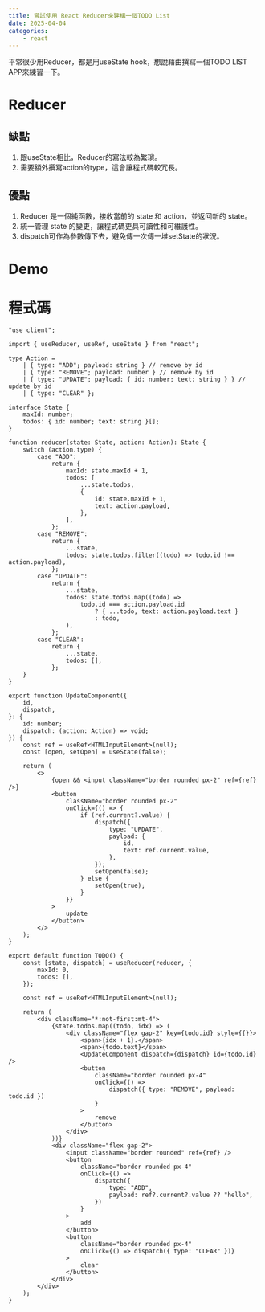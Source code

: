 ```yaml
---
title: 嘗試使用 React Reducer來建構一個TODO List
date: 2025-04-04
categories:
    - react
---
```



平常很少用Reducer，都是用useState hook，想說藉由撰寫一個TODO LIST APP來練習一下。

# Reducer

## 缺點

1. 跟useState相比，Reducer的寫法較為繁瑣。
2. 需要額外撰寫action的type，這會讓程式碼較冗長。

## 優點

1. Reducer 是一個純函數，接收當前的 state 和 action，並返回新的 state。
2. 統一管理 state 的變更，讓程式碼更具可讀性和可維護性。
3. dispatch可作為參數傳下去，避免傳一次傳一堆setState的狀況。

# Demo

<PlayGround>
	<Reducer />
</PlayGround>

# 程式碼

```tsx
"use client";

import { useReducer, useRef, useState } from "react";

type Action =
	| { type: "ADD"; payload: string } // remove by id
	| { type: "REMOVE"; payload: number } // remove by id
	| { type: "UPDATE"; payload: { id: number; text: string } } // update by id
	| { type: "CLEAR" };

interface State {
	maxId: number;
	todos: { id: number; text: string }[];
}

function reducer(state: State, action: Action): State {
	switch (action.type) {
		case "ADD":
			return {
				maxId: state.maxId + 1,
				todos: [
					...state.todos,
					{
						id: state.maxId + 1,
						text: action.payload,
					},
				],
			};
		case "REMOVE":
			return {
				...state,
				todos: state.todos.filter((todo) => todo.id !== action.payload),
			};
		case "UPDATE":
			return {
				...state,
				todos: state.todos.map((todo) =>
					todo.id === action.payload.id
						? { ...todo, text: action.payload.text }
						: todo,
				),
			};
		case "CLEAR":
			return {
				...state,
				todos: [],
			};
	}
}

export function UpdateComponent({
	id,
	dispatch,
}: {
	id: number;
	dispatch: (action: Action) => void;
}) {
	const ref = useRef<HTMLInputElement>(null);
	const [open, setOpen] = useState(false);

	return (
		<>
			{open && <input className="border rounded px-2" ref={ref} />}
			<button
				className="border rounded px-2"
				onClick={() => {
					if (ref.current?.value) {
						dispatch({
							type: "UPDATE",
							payload: {
								id,
								text: ref.current.value,
							},
						});
						setOpen(false);
					} else {
						setOpen(true);
					}
				}}
			>
				update
			</button>
		</>
	);
}

export default function TODO() {
	const [state, dispatch] = useReducer(reducer, {
		maxId: 0,
		todos: [],
	});

	const ref = useRef<HTMLInputElement>(null);

	return (
		<div className="*:not-first:mt-4">
			{state.todos.map((todo, idx) => (
				<div className="flex gap-2" key={todo.id} style={{}}>
					<span>{idx + 1}.</span>
					<span>{todo.text}</span>
					<UpdateComponent dispatch={dispatch} id={todo.id} />
					<button
						className="border rounded px-4"
						onClick={() =>
							dispatch({ type: "REMOVE", payload: todo.id })
						}
					>
						remove
					</button>
				</div>
			))}
			<div className="flex gap-2">
				<input className="border rounded" ref={ref} />
				<button
					className="border rounded px-4"
					onClick={() =>
						dispatch({
							type: "ADD",
							payload: ref?.current?.value ?? "hello",
						})
					}
				>
					add
				</button>
				<button
					className="border rounded px-4"
					onClick={() => dispatch({ type: "CLEAR" })}
				>
					clear
				</button>
			</div>
		</div>
	);
}
```
